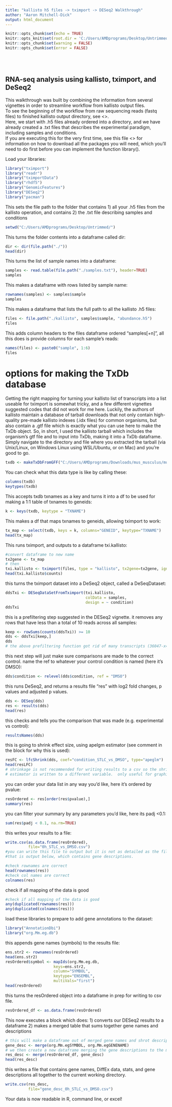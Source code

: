 ```yaml
---
title: "kallisto h5 files -> tximport -> DESeq2 Walkthrough"
author: "Aaron Mitchell-Dick"
output: html_document
---
```


```r
knitr::opts_chunk$set(echo = TRUE)
knitr::opts_knit$set(root.dir = 'C:/Users/AMDprograms/Desktop/Untrimmed/')
knitr::opts_chunk$set(warning = FALSE)
knitr::opts_chunk$set(error = FALSE)
```

<br/>
<br/>

## RNA-seq analysis using kallisto, tximport, and DeSeq2

This walkthrough was built by combining the information from several vignettes in order to streamline workflow from kallisto output files.  
To see the beginning of the workflow from raw sequencing reads (fastq files) to finished kallisto output directory, see <>.  
Here, we start with .h5 files already ordered into a directory, and we have already created a .txt files that describes the experimental paradigm, including samples and conditions.  
If you are executing this for the very first time, see this file <> for information on how to download all the packages you will need, which you'll need to do first before you can implement the function library().

Load your libraries:

```r
library("tximport")
library("readr")
library("tximportData")
library("rhdf5")
library("GenomicFeatures")
library("DESeq2")
library("pacman")
```

This sets the file path to the folder that contains 
1) all your .h5 files from the kallisto operation, and contains 
2) the .txt file describing samples and conditions

```r
setwd("C:/Users/AMDprograms/Desktop/Untrimmed/")
```

This turns the folder contents into a dataframe called dir:

```r
dir <- dir(file.path("./"))
head(dir)
```

This turns the list of sample names into a dataframe:

```r
samples <- read.table(file.path("./samples.txt"), header=TRUE)
samples
```

This makes a dataframe with rows listed by sample name:

```r
rownames(samples) <- samples$sample
samples
```

This makes a dataframe that lists the full path to all the kallisto .h5 files:

```r
files <- file.path("./kallisto", samples$sample, "abundance.h5")
files
```

This adds column headers to the files dataframe ordered "samples[+n]", all this does is provide columns for each sample's reads:

```r
names(files) <- paste0("sample", 1:6)
files
```

# options for making the TxDb database 
Getting the right mapping for turning your kallisto list of transcripts into a list useable for tximport is somewhat tricky, and a few different vignettes suggested codes that did not work for me here.  Luckily, the authors of kallisto maintain a database of tarball downloads that not only contain high-quality pre-made kallisto indexes (.idx files) for common organisms, but also contain a .gtf file which is exactly what you can use here to make the TxDb object. So, in short, I used the kallisto tarball which includes the organism's gtf file and to input into TxDb, making it into a TxDb dataframe.
Simply navigate to the directory and file where you extracted the tarball (via Unix/Linux, on Windows Linux using WSL/Ubuntu, or on Mac) and you're good to go.

```r
txdb <- makeTxDbFromGFF("C:/Users/AMDprograms/Downloads/mus_musculus/mus_musculus/Mus_musculus.GRCm38.96.gtf")
```

You can check what this data type is like by calling these:

```r
columns(txdb)
keytypes(txdb)
```

This accepts txdb txnames as a key and turns it into a df to be used for making a 1:1 table of txnames to geneids:

```r
k <- keys(txdb, keytype = "TXNAME")
```

This makes a df that maps txnames to geneids, allowing tximport to work:

```r
tx_map <- select(txdb, keys = k, columns="GENEID", keytype="TXNAME")
head(tx_map)
```

This runs tximport, and outputs to a dataframe txi.kallisto:

```r
#convert dataframe to new name
tx2gene <- tx_map
# then
txi.kallisto <- tximport(files, type = "kallisto", tx2gene=tx2gene, ignoreTxVersion = TRUE)
head(txi.kallisto$counts)
```

this turns the tximport dataset into a DeSeq2 object, called a DeSeqDataset:

```r
ddsTxi <- DESeqDataSetFromTximport(txi.kallisto,
                                   colData = samples,
                                   design = ~ condition)
ddsTxi
```

this is a prefiltering step suggested in the DESeq2 vignette.
it removes any rows that have less than a total of 10 reads across all samples:

```r
keep <- rowSums(counts(ddsTxi)) >= 10
dds <- ddsTxi[keep,]
dds
# the above prefiltering function got rid of many transcripts (36047-x=20185)
```

this next step will just make sure comparisons are made to the correct control. name the ref to whatever your control condition is named (here it's DMSO):

```r
dds$condition <- relevel(dds$condition, ref = "DMSO")
```

this runs DeSeq2, and returns a results file "res" with log2 fold changes, p values and adjusted p values.

```r
dds <- DESeq(dds)
res <- results(dds)
head(res)
```

this checks and tells you the comparison that was made (e.g. experimental vs control):

```r
resultsNames(dds)
```

this is going to shrink effect size, using apelgm estimator (see comment in the block for why this is used):

```r
resFC <- lfcShrink(dds, coef="condition_STLC_vs_DMSO", type="apeglm")
head(resLFC)
# shrinkage is not recommended for writing results to a csv so the shrinkage
# estimator is written to a different variable.  only useful for graphing.
```

you can order your data list in any way you'd like, here it's ordered by pvalue:

```r
resOrdered <- res[order(res$pvalue),]
summary(res)
```

you can filter your summary by any parameters you'd like, here its padj <0.1:

```r
sum(res$padj < 0.1, na.rm=TRUE)
```

this writes your results to a file:

```r
write.csv(as.data.frame(resOrdered), 
          file="0h_STLC_vs_DMSO.csv")
#you can write this file to output but it is not as detailed as the file 
#that is output below, which contains gene descriptions.
```


```r
#check rownames are correct
head(rownames(res))
#check col names are correct
colnames(res)
```

check if all mapping of the data is good

```r
#check if all mapping of the data is good
any(duplicated(rownames(res)))
any(duplicated(colnames(res)))
```

load these libraries to prepare to add gene annotations to the dataset:

```r
library("AnnotationDbi")
library("org.Mm.eg.db")
```

this appends gene names (symbols) to the results file:

```r
ens.str2 <- rownames(resOrdered)
head(ens.str2)
resOrdered$symbol <- mapIds(org.Mm.eg.db,
                     keys=ens.str2,
                     column="SYMBOL",
                     keytype="ENSEMBL",
                     multiVals="first")
head(resOrdered)
```


this turns the resOrdered object into a dataframe in prep for writing to csv file.

```r
resOrdered_df <- as.data.frame(resOrdered)
```


This now executes a block which does:
1) converts our DESeq2 results to a dataframe
2) makes a merged table that sums together gene names and descriptions


```r
# this will make a dataframe out of merged gene names and shrot descriptions.
gene_desc <- merge(org.Mm.egSYMBOL, org.Mm.egGENENAME)
# we then create a new dataframe merging the gene descriptions to the modified DeSeq2 output.
res_desc <- merge(resOrdered_df, gene_desc)
head(res_desc)
```

this writes a file that contains gene names, DiffEx data, stats, and gene descriptions all together to the current working directory.

```r
write.csv(res_desc, 
          file="gene_desc_0h_STLC_vs_DMSO.csv")
```

Your data is now readable in R, command line, or excel!
